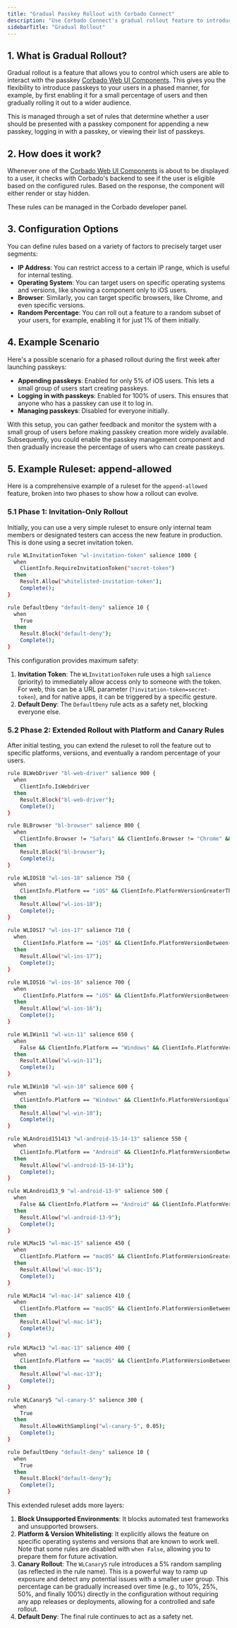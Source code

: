 ```yaml
---
title: "Gradual Passkey Rollout with Corbado Connect"
description: "Use Corbado Connect's gradual rollout feature to introduce passkeys to users at your own pace. Ensure a smooth, controlled transition to passkeys."
sidebarTitle: "Gradual Rollout"
---
```



<CognitoDemo />

## 1. What is Gradual Rollout?

Gradual rollout is a feature that allows you to control which users are able to interact with the passkey [Corbado Web UI Components](/corbado-connect/web-ui-components/overview). This gives you the flexibility to introduce passkeys to your users in a phased manner, for example, by first enabling it for a small percentage of users and then gradually rolling it out to a wider audience.

This is managed through a set of rules that determine whether a user should be presented with a passkey component for appending a new passkey, logging in with a passkey, or viewing their list of passkeys.

## 2. How does it work?

Whenever one of the [Corbado Web UI Components](/corbado-connect/web-ui-components/overview) is about to be displayed to a user, it checks with Corbado's backend to see if the user is eligible based on the configured rules. Based on the response, the component will either render or stay hidden.

These rules can be managed in the Corbado developer panel.

## 3. Configuration Options

You can define rules based on a variety of factors to precisely target user segments:

-   **IP Address**: You can restrict access to a certain IP range, which is useful for internal testing.
-   **Operating System**: You can target users on specific operating systems and versions, like showing a component only to iOS users.
-   **Browser**: Similarly, you can target specific browsers, like Chrome, and even specific versions.
-   **Random Percentage**: You can roll out a feature to a random subset of your users, for example, enabling it for just 1% of them initially.

## 4. Example Scenario

Here's a possible scenario for a phased rollout during the first week after launching passkeys:

-   **Appending passkeys**: Enabled for only 5% of iOS users. This lets a small group of users start creating passkeys.
-   **Logging in with passkeys**: Enabled for 100% of users. This ensures that anyone who has a passkey can use it to log in.
-   **Managing passkeys**: Disabled for everyone initially.

With this setup, you can gather feedback and monitor the system with a small group of users before making passkey creation more widely available. Subsequently, you could enable the passkey management component and then gradually increase the percentage of users who can create passkeys.

## 5. Example Ruleset: append-allowed

Here is a comprehensive example of a ruleset for the `append-allowed` feature, broken into two phases to show how a rollout can evolve.

### 5.1 Phase 1: Invitation-Only Rollout

Initially, you can use a very simple ruleset to ensure only internal team members or designated testers can access the new feature in production. This is done using a secret invitation token.

```bash
rule WLInvitationToken "wl-invitation-token" salience 1000 {
  when
	ClientInfo.RequireInvitationToken("secret-token")
  then
	Result.Allow("whitelisted-invitation-token");
	Complete();
}

rule DefaultDeny "default-deny" salience 10 {
  when
	True
  then
	Result.Block("default-deny");
	Complete();
}
```

This configuration provides maximum safety:
1.  **Invitation Token**: The `WLInvitationToken` rule uses a high `salience` (priority) to immediately allow access only to someone with the token. For web, this can be a URL parameter (`?invitation-token=secret-token`), and for native apps, it can be triggered by a specific gesture.
2.  **Default Deny**: The `DefaultDeny` rule acts as a safety net, blocking everyone else.

### 5.2 Phase 2: Extended Rollout with Platform and Canary Rules

After initial testing, you can extend the ruleset to roll the feature out to specific platforms, versions, and eventually a random percentage of your users.

```bash
rule BLWebDriver "bl-web-driver" salience 900 {
  when
	ClientInfo.IsWebdriver
  then
	Result.Block("bl-web-driver");
	Complete();
}

rule BLBrowser "bl-browser" salience 800 {
  when
	ClientInfo.Browser != "Safari" && ClientInfo.Browser != "Chrome" && ClientInfo.Browser != "Edge" && ClientInfo.Browser != "Samsung Internet"
  then
	Result.Block("bl-browser");
	Complete();
}

rule WLIOS18 "wl-ios-18" salience 750 {
  when
	ClientInfo.Platform == "iOS" && ClientInfo.PlatformVersionGreaterThanOrEqual("18.0")
  then
	Result.Allow("wl-ios-18");
	Complete();
}

rule WLIOS17 "wl-ios-17" salience 710 {
  when
	 ClientInfo.Platform == "iOS" && ClientInfo.PlatformVersionBetween("17.0", "18.0")
  then
	Result.Allow("wl-ios-17");
	Complete();
}

rule WLIOS16 "wl-ios-16" salience 700 {
  when
	 ClientInfo.Platform == "iOS" && ClientInfo.PlatformVersionBetween("16.4", "17.0")
  then
	Result.Allow("wl-ios-16");
	Complete();
}

rule WLIWin11 "wl-win-11" salience 650 {
  when
	False && ClientInfo.Platform == "Windows" && ClientInfo.PlatformVersionEqual("11.0")
  then
	Result.Allow("wl-win-11");
	Complete();
}

rule WLIWin10 "wl-win-10" salience 600 {
  when
	ClientInfo.Platform == "Windows" && ClientInfo.PlatformVersionEqual("10.0")
  then
	Result.Allow("wl-win-10");
	Complete();
}

rule WLAndroid151413 "wl-android-15-14-13" salience 550 {
  when
	ClientInfo.Platform == "Android" && ClientInfo.PlatformVersionBetween("13.0", "16.0")
  then
	Result.Allow("wl-android-15-14-13");
	Complete();
}

rule WLAndroid13_9 "wl-android-13-9" salience 500 {
  when
	False && ClientInfo.Platform == "Android" && ClientInfo.PlatformVersionGreaterThanOrEqual("9.0")
  then
	Result.Allow("wl-android-13-9");
	Complete();
}

rule WLMac15 "wl-mac-15" salience 450 {
  when
	ClientInfo.Platform == "macOS" && ClientInfo.PlatformVersionGreaterThanOrEqual("15.0")
  then
	Result.Allow("wl-mac-15");
	Complete();
}

rule WLMac14 "wl-mac-14" salience 410 {
  when
	ClientInfo.Platform == "macOS" && ClientInfo.PlatformVersionBetween("14.0", "15.0")
  then
	Result.Allow("wl-mac-14");
	Complete();
}

rule WLMac13 "wl-mac-13" salience 400 {
  when
	ClientInfo.Platform == "macOS" && ClientInfo.PlatformVersionBetween("13.0", "14.0")
  then
	Result.Allow("wl-mac-13");
	Complete();
}

rule WLCanary5 "wl-canary-5" salience 300 {
  when
	True
  then
    Result.AllowWithSampling("wl-canary-5", 0.05);
	Complete();
}

rule DefaultDeny "default-deny" salience 10 {
  when
	True
  then
	Result.Block("default-deny");
	Complete();
}
```

This extended ruleset adds more layers:
1.  **Block Unsupported Environments**: It blocks automated test frameworks and unsupported browsers.
2.  **Platform & Version Whitelisting**: It explicitly allows the feature on specific operating systems and versions that are known to work well. Note that some rules are disabled with `when False`, allowing you to prepare them for future activation.
3.  **Canary Rollout**: The `WLCanary5` rule introduces a 5% random sampling (as reflected in the rule name). This is a powerful way to ramp up exposure and detect any potential issues with a smaller user group. This percentage can be gradually increased over time (e.g., to 10%, 25%, 50%, and finally 100%) directly in the configuration without requiring any app releases or deployments, allowing for a controlled and safe rollout.
4.  **Default Deny**: The final rule continues to act as a safety net.